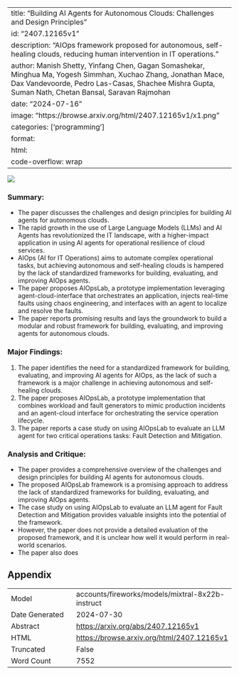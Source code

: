 
---
title: "Building AI Agents for Autonomous Clouds: Challenges and Design Principles"
id: "2407.12165v1"
description: "AIOps framework proposed for autonomous, self-healing clouds, reducing human intervention in IT operations."
author: Manish Shetty, Yinfang Chen, Gagan Somashekar, Minghua Ma, Yogesh Simmhan, Xuchao Zhang, Jonathan Mace, Dax Vandevoorde, Pedro Las-Casas, Shachee Mishra Gupta, Suman Nath, Chetan Bansal, Saravan Rajmohan
date: "2024-07-16"
image: "https://browse.arxiv.org/html/2407.12165v1/x1.png"
categories: ['programming']
format:
  html:
    code-overflow: wrap
---

![](https://browse.arxiv.org/html/2407.12165v1/x1.png)

### Summary:

- The paper discusses the challenges and design principles for building AI agents for autonomous clouds.
- The rapid growth in the use of Large Language Models (LLMs) and AI Agents has revolutionized the IT landscape, with a higher-impact application in using AI agents for operational resilience of cloud services.
- AIOps (AI for IT Operations) aims to automate complex operational tasks, but achieving autonomous and self-healing clouds is hampered by the lack of standardized frameworks for building, evaluating, and improving AIOps agents.
- The paper proposes AIOpsLab, a prototype implementation leveraging agent-cloud-interface that orchestrates an application, injects real-time faults using chaos engineering, and interfaces with an agent to localize and resolve the faults.
- The paper reports promising results and lays the groundwork to build a modular and robust framework for building, evaluating, and improving agents for autonomous clouds.

### Major Findings:

1. The paper identifies the need for a standardized framework for building, evaluating, and improving AI agents for AIOps, as the lack of such a framework is a major challenge in achieving autonomous and self-healing clouds.
2. The paper proposes AIOpsLab, a prototype implementation that combines workload and fault generators to mimic production incidents and an agent-cloud interface for orchestrating the service operation lifecycle.
3. The paper reports a case study on using AIOpsLab to evaluate an LLM agent for two critical operations tasks: Fault Detection and Mitigation.

### Analysis and Critique:

- The paper provides a comprehensive overview of the challenges and design principles for building AI agents for autonomous clouds.
- The proposed AIOpsLab framework is a promising approach to address the lack of standardized frameworks for building, evaluating, and improving AIOps agents.
- The case study on using AIOpsLab to evaluate an LLM agent for Fault Detection and Mitigation provides valuable insights into the potential of the framework.
- However, the paper does not provide a detailed evaluation of the proposed framework, and it is unclear how well it would perform in real-world scenarios.
- The paper also does

## Appendix

|          |          |
|----------|----------|
| Model     | accounts/fireworks/models/mixtral-8x22b-instruct       |
| Date Generated     | 2024-07-30       |
| Abstract | [https://arxiv.org/abs/2407.12165v1](https://arxiv.org/abs/2407.12165v1)        |
| HTML     | [https://browse.arxiv.org/html/2407.12165v1](https://browse.arxiv.org/html/2407.12165v1)       |
| Truncated       | False       |
| Word Count       | 7552       |